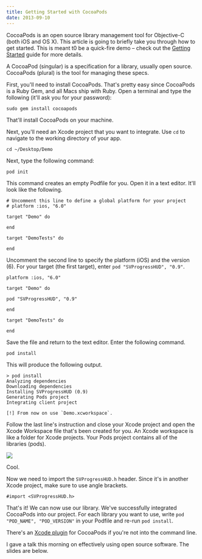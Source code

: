 ```yaml
---
title: Getting Started with CocoaPods
date: 2013-09-10
---
```


CocoaPods is an open source library management tool for Objective-C (both iOS and OS X). This article is going to briefly take you through how to get started. This is meant t0 be a quick-fire demo – check out the [Getting Started](http://docs.cocoapods.org/guides/getting_started.html) guide for more details.

A CocoaPod (singular) is a specification for a library, usually open source. CocoaPods (plural) is the tool for managing these specs.

First, you'll need to install CocoaPods. That's pretty easy since CocoaPods is a Ruby Gem, and all Macs ship with Ruby. Open a terminal and type the following (it'll ask you for your password):

```
sudo gem install cocoapods
```

That'll install CocoaPods on your machine.

Next, you'll need an Xcode project that you want to integrate. Use `cd` to navigate to the working directory of your app.

```
cd ~/Desktop/Demo
```

Next, type the following command:

```
pod init
```

This command creates an empty Podfile for you. Open it in a text editor. It'll look like the following.

```
# Uncomment this line to define a global platform for your project
# platform :ios, "6.0"

target "Demo" do

end

target "DemoTests" do

end
```

Uncomment the second line to specify the platform (iOS) and the version (6). For your target (the first target), enter `pod "SVProgressHUD", "0.9"`.

```
platform :ios, "6.0"

target "Demo" do

pod "SVProgressHUD", "0.9"

end

target "DemoTests" do

end
```

Save the file and return to the text editor. Enter the following command.

```
pod install
```

This will produce the following output.

```
> pod install
Analyzing dependencies
Downloading dependencies
Installing SVProgressHUD (0.9)
Generating Pods project
Integrating client project

[!] From now on use `Demo.xcworkspace`.
```

Follow the last line's instruction and close your Xcode project and open the Xcode Workspace file that's been created for you. An Xcode workspace is like a folder for Xcode projects. Your Pods project contains all of the libraries (pods).

![](./C8A836A432F647E4BB3410FF4C499EA1.png)

Cool.

Now we need to import the `SVProgressHUD.h` header. Since it's in another Xcode project, make sure to use angle brackets.

```
#import <SVProgressHUD.h>
```

That's it! We can now use our library. We've successfully integrated CocoaPods into our project. For each library you want to use, write `pod "POD_NAME", "POD_VERSION"` in your Podfile and re-run `pod install`.

There's an [Xcode plugin](https://github.com/kattrali/cocoapods-xcode-plugin) for CocoaPods if you're not into the command line.

I gave a talk this morning on effectively using open source software. The slides are below.

<SpeakerDeck videoID="bb7fb4c0fc510130bc6b32c793acd495" />

